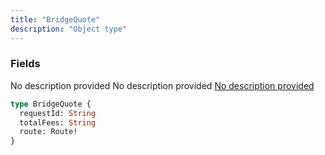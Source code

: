 ```yaml
---
title: "BridgeQuote"
description: "Object type"
---
```


### Fields

<ResponseField name="requestId" type="String">
  No description provided
</ResponseField>

<ResponseField name="totalFees" type="String">
  No description provided
</ResponseField>

<a href="/api-reference/types/route">
  <ResponseField name="route" type="Route!" required>
    No description provided
  </ResponseField>
</a>


```graphql BridgeQuote
type BridgeQuote {
  requestId: String
  totalFees: String
  route: Route!
}
```
